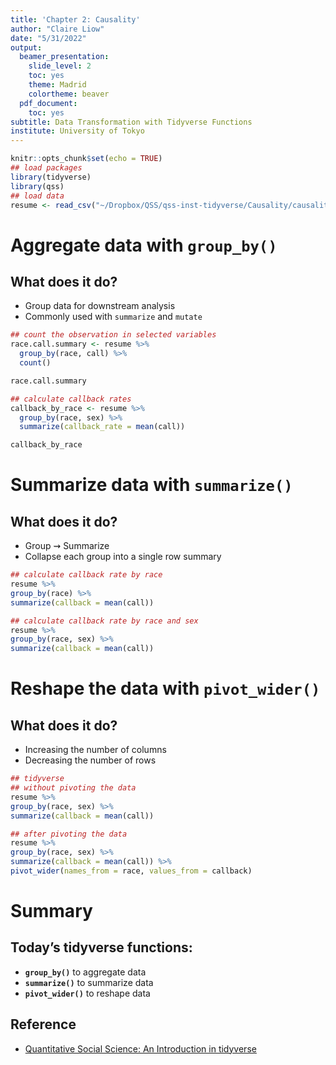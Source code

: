 ```yaml
---
title: 'Chapter 2: Causality'
author: "Claire Liow"
date: "5/31/2022"
output:
  beamer_presentation:
    slide_level: 2
    toc: yes
    theme: Madrid
    colortheme: beaver
  pdf_document:
    toc: yes
subtitle: Data Transformation with Tidyverse Functions
institute: University of Tokyo
---
```


```r
knitr::opts_chunk$set(echo = TRUE)
## load packages
library(tidyverse)
library(qss)
## load data
resume <- read_csv("~/Dropbox/QSS/qss-inst-tidyverse/Causality/causality_tidy_files/data/resume.csv")
```

# Aggregate data with **`group_by()`**
## What does it do?
- Group data for downstream analysis
- Commonly used with `summarize` and `mutate`

```r
## count the observation in selected variables
race.call.summary <- resume %>%
  group_by(race, call) %>% 
  count() 

race.call.summary

## calculate callback rates 
callback_by_race <- resume %>%
  group_by(race, sex) %>%
  summarize(callback_rate = mean(call)) 

callback_by_race
``` 

# Summarize data with **`summarize()`**
## What does it do?
- Group $\rightsquigarrow$ Summarize
- Collapse each group into a single row summary

```r
## calculate callback rate by race
resume %>%
group_by(race) %>%
summarize(callback = mean(call))

## calculate callback rate by race and sex
resume %>%
group_by(race, sex) %>%
summarize(callback = mean(call))
```

# Reshape the data with **`pivot_wider()`**
## What does it do?
- Increasing the number of columns
- Decreasing the number of rows

```r
## tidyverse
## without pivoting the data
resume %>%
group_by(race, sex) %>%
summarize(callback = mean(call))

## after pivoting the data
resume %>%
group_by(race, sex) %>%
summarize(callback = mean(call)) %>%
pivot_wider(names_from = race, values_from = callback)
```

# Summary
## Today's tidyverse functions:
- **`group_by()`** to aggregate data
- **`summarize()`** to summarize data
- **`pivot_wider()`** to reshape data

## Reference
- [Quantitative Social Science: An Introduction in tidyverse](https://press.princeton.edu/books/hardcover/9780691222271/quantitative-social-science)